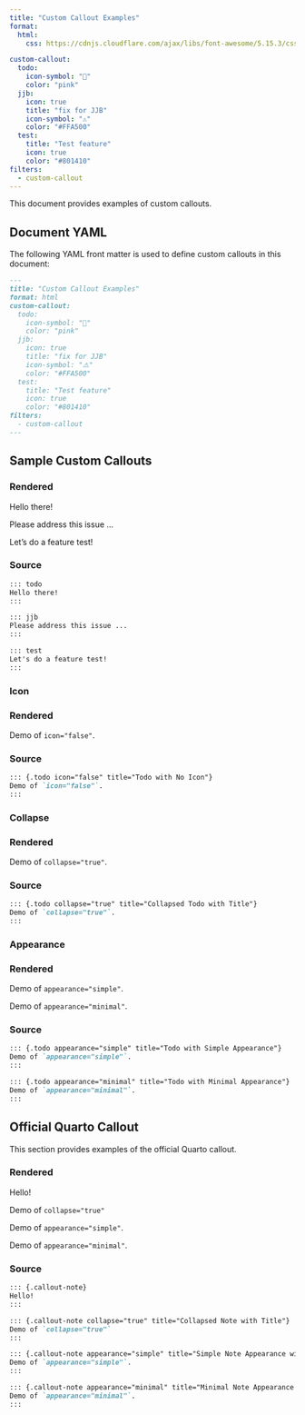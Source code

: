```yaml
---
title: "Custom Callout Examples"
format:
  html:
    css: https://cdnjs.cloudflare.com/ajax/libs/font-awesome/5.15.3/css/all.min.css

custom-callout:    
  todo:
    icon-symbol: "📝"
    color: "pink"
  jjb:
    icon: true
    title: "fix for JJB"
    icon-symbol: "⚠️"
    color: "#FFA500"
  test:
    title: "Test feature"
    icon: true
    color: "#801410"
filters:
  - custom-callout
---
```


This document provides examples of custom callouts.

## Document YAML

The following YAML front matter is used to define custom callouts in this document:

````md
---
title: "Custom Callout Examples"
format: html
custom-callout:    
  todo:
    icon-symbol: "📝"
    color: "pink"
  jjb:
    icon: true
    title: "fix for JJB"
    icon-symbol: "⚠️"
    color: "#FFA500"
  test:
    title: "Test feature"
    icon: true
    color: "#801410"
filters:
  - custom-callout
---
````

## Sample Custom Callouts

:::{.panel-tabset}

### Rendered

::: todo
Hello there!
:::

::: jjb
Please address this issue ... 
:::

::: test
Let's do a feature test!
:::

### Source
````md
::: todo
Hello there!
:::

::: jjb
Please address this issue ... 
:::

::: test
Let's do a feature test!
:::
````
:::

### Icon

:::{.panel-tabset}

### Rendered

::: {.todo icon="false" title="Todo with No Icon"}
Demo of `icon="false"`.
:::

### Source

````md
::: {.todo icon="false" title="Todo with No Icon"}
Demo of `icon="false"`.
:::
````
:::

### Collapse


:::{.panel-tabset}

### Rendered
::: {.todo collapse="true" title="Collapsed Todo with Title"}
Demo of `collapse="true"`.
:::

### Source

````md
::: {.todo collapse="true" title="Collapsed Todo with Title"}
Demo of `collapse="true"`.
:::
````

:::

### Appearance

:::{.panel-tabset}

### Rendered
::: {.todo appearance="simple" title="Todo with Simple Appearance"}
Demo of `appearance="simple"`.
:::

::: {.todo appearance="minimal" title="Todo with Minimal Appearance"}
Demo of `appearance="minimal"`.
:::

### Source

````md
::: {.todo appearance="simple" title="Todo with Simple Appearance"}
Demo of `appearance="simple"`.
:::

::: {.todo appearance="minimal" title="Todo with Minimal Appearance"}
Demo of `appearance="minimal"`.
:::
````
:::

## Official Quarto Callout

This section provides examples of the official Quarto callout. 


:::{.panel-tabset}

### Rendered
::: {.callout-note}
Hello!
:::

::: {.callout-note collapse="true" title="Collapsed Note with Title"}
Demo of `collapse="true"`
:::

::: {.callout-note appearance="simple" title="Simple Note Appearance with Title"}
Demo of `appearance="simple"`.
:::

::: {.callout-note appearance="minimal" title="Minimal Note Appearance with Title"}
Demo of `appearance="minimal"`.
:::

### Source

````md
::: {.callout-note}
Hello!
:::

::: {.callout-note collapse="true" title="Collapsed Note with Title"}
Demo of `collapse="true"`
:::

::: {.callout-note appearance="simple" title="Simple Note Appearance with Title"}
Demo of `appearance="simple"`.
:::

::: {.callout-note appearance="minimal" title="Minimal Note Appearance with Title"}
Demo of `appearance="minimal"`.
:::
````
:::
